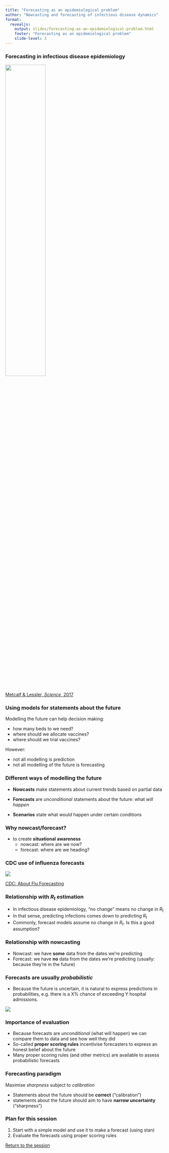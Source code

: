```yaml
---
title: "Forecasting as an epidemiological problem"
author: "Nowcasting and forecasting of infectious disease dynamics"
format:
  revealjs:
    output: slides/forecasting-as-an-epidemiological-problem.html
    footer: "Forecasting as an epidemiological problem"
    slide-level: 3
---
```


### Forecasting in infectious disease epidemiology

![](figures/metcalf_lessler_fraught.png){width=50%}

[Metcalf & Lessler, *Science*, 2017](https://doi.org/10.1126/science.aam8335)

### Using models for statements about the future {.smaller}

Modelling the future can help decision making:

- how many beds to we need?
- where should we allocate vaccines?
- where should we trial vaccines?

However:

- not all modelling is prediction
- not all modelling of the future is forecasting

### Different ways of modelling the future {.smaller}

- **Nowcasts** make statements about current trends based on partial data

- **Forecasts** are *unconditional* statements about the future: what *will happen*

- **Scenarios** state what *would* happen under certain conditions

### Why nowcast/forecast? {.smaller}

- to create **situational awareness**
  - nowcast: where are we now?
  - forecast: where are we heading?

### CDC use of influenza forecasts

![](figures/cdc_flu_forecast_use.png)

[CDC: About Flu Forecasting](https://www.cdc.gov/flu/weekly/flusight/how-flu-forecasting.htm)

### Relationship with $R_t$ estimation {.smaller}

- In infectious disease epidemiology, "no change" means no change in $R_t$
- In that sense, predicting infections comes down to predicting $R_t$
- Commonly, forecast models assume no change in $R_t$. Is this a good assumption?

### Relationship with nowcasting {.smaller}

- Nowcast: we have **some** data from the dates we're predicting
- Forecast: we have **no** data from the dates we're predicting (usually: because they're in the future)

### Forecasts are usually *probabilistic* {.smaller}

- Because the future is uncertain, it is natural to express predictions in probabilities, e.g. there is a X% chance of exceeding Y hospital admissions.

![](figures/weather_forecast.png)

### Importance of evaluation {.smaller}

- Because forecasts are *unconditional* (what will happen) we can compare them to data and see how well they did
- So-called **proper scoring rules** incentivise forecasters to express an honest belief about the future
- Many proper scoring rules (and other metrics) are available to assess probabilistic forecasts

### Forecasting paradigm {.smaller}

Maximise *sharpness* subject to *calibration*

- Statements about the future should be **correct** ("calibration")
- statements about the future should aim to have **narrow uncertainty** ("sharpness")

### Plan for this session

1. Start with a simple model and use it to make a forecast (using stan)
2. Evaluate the forecasts using proper scoring rules

[Return to the session](../forecasting-concepts)
